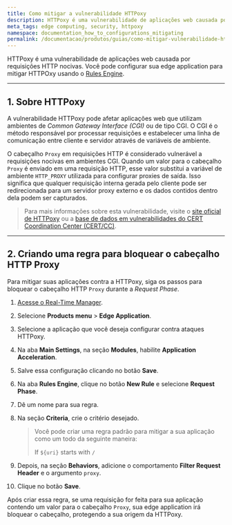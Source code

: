 ```yaml
---
title: Como mitigar a vulnerabilidade HTTPoxy
description: HTTPoxy é uma vulnerabilidade de aplicações web causada por requisições HTTP nocivas. Saiba como proteger sua aplicação de ataques usando o Azion Rules Engine.
meta_tags: edge computing, security, httpoxy
namespace: documentation_how_to_configurations_mitigating
permalink: /documentacao/produtos/guias/como-mitigar-vulnerabilidade-httpoxy/
---
```


HTTPoxy é uma vulnerabilidade de aplicações web causada por requisições HTTP nocivas. Você pode configurar sua edge application para mitigar HTTPOxy usando o [Rules Engine](/pt-br/documentacao/produtos/edge-application/rules-engine/).

---

## 1. Sobre HTTPoxy

A vulnerabilidade HTTPoxy pode afetar aplicações web que utilizam ambientes de *Common Gateway Interface (CGI)* ou de tipo CGI. O CGI é o método responsável por processar requisições e estabelecer uma linha de comunicação entre cliente e servidor através de variáveis de ambiente.

O cabeçalho `Proxy` em requisições HTTP é considerado vulnerável a requisições nocivas em ambientes CGI. Quando um valor para o cabeçalho `Proxy` é enviado em uma requisição HTTP, esse valor substitui a variável de ambiente `HTTP_PROXY` utilizada para configurar proxies de saída. Isso significa que qualquer requisição interna gerada pelo cliente pode ser redirecionada para um servidor proxy externo e os dados contidos dentro dela podem ser capturados.

> Para mais informações sobre esta vulnerabilidade, visite o [site oficial de HTTPoxy](https://httpoxy.org/) ou a [base de dados em vulnerabilidades do CERT Coordination Center (CERT/CC)](https://www.kb.cert.org/vuls/id/797896).

---

## 2. Criando uma regra para bloquear o cabeçalho HTTP Proxy

Para mitigar suas aplicações contra a HTTPoxy, siga os passos para bloquear o cabeçalho HTTP `Proxy` durante a *Request Phase*.

1. [Acesse o Real-Time Manager](https://manager.azion.com).
2. Selecione **Products menu** > **Edge Application**.
3. Selecione a aplicação que você deseja configurar contra ataques HTTPoxy.
4. Na aba **Main Settings**, na seção **Modules**, habilite **Application Acceleration**.
5. Salve essa configuração clicando no botão **Save**.
6. Na aba **Rules Engine**, clique no botão **New Rule** e selecione **Request Phase**.
7. Dê um nome para sua regra.
8. Na seção **Criteria**, crie o critério desejado.

    > Você pode criar uma regra padrão para mitigar a sua aplicação como um todo da seguinte maneira:
    >
    > If `${uri}` starts with `/`

9. Depois, na seção **Behaviors**, adicione o comportamento **Filter Request Header** e o argumento `proxy`.
10. Clique no botão **Save**.

Após criar essa regra, se uma requisição for feita para sua aplicação contendo um valor para o cabeçalho `Proxy`, sua edge application irá bloquear o cabeçalho, protegendo a sua origem da HTTPoxy.


